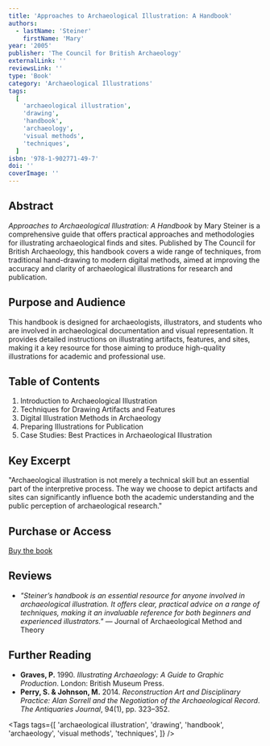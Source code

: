 ```yaml
---
title: 'Approaches to Archaeological Illustration: A Handbook'
authors:
  - lastName: 'Steiner'
    firstName: 'Mary'
year: '2005'
publisher: 'The Council for British Archaeology'
externalLink: ''
reviewsLink: ''
type: 'Book'
category: 'Archaeological Illustrations'
tags:
  [
    'archaeological illustration',
    'drawing',
    'handbook',
    'archaeology',
    'visual methods',
    'techniques',
  ]
isbn: '978-1-902771-49-7'
doi: ''
coverImage: ''
---
```


## Abstract

_Approaches to Archaeological Illustration: A Handbook_ by Mary Steiner is a comprehensive guide that offers practical approaches and methodologies for illustrating archaeological finds and sites. Published by The Council for British Archaeology, this handbook covers a wide range of techniques, from traditional hand-drawing to modern digital methods, aimed at improving the accuracy and clarity of archaeological illustrations for research and publication.

## Purpose and Audience

This handbook is designed for archaeologists, illustrators, and students who are involved in archaeological documentation and visual representation. It provides detailed instructions on illustrating artifacts, features, and sites, making it a key resource for those aiming to produce high-quality illustrations for academic and professional use.

## Table of Contents

1. Introduction to Archaeological Illustration
2. Techniques for Drawing Artifacts and Features
3. Digital Illustration Methods in Archaeology
4. Preparing Illustrations for Publication
5. Case Studies: Best Practices in Archaeological Illustration

## Key Excerpt

"Archaeological illustration is not merely a technical skill but an essential part of the interpretive process. The way we choose to depict artifacts and sites can significantly influence both the academic understanding and the public perception of archaeological research."

## Purchase or Access

[Buy the book](https://new.archaeologyuk.org/approaches-to-archaeological-illustration)

## Reviews

- _"Steiner’s handbook is an essential resource for anyone involved in archaeological illustration. It offers clear, practical advice on a range of techniques, making it an invaluable reference for both beginners and experienced illustrators."_ — Journal of Archaeological Method and Theory

## Further Reading

- **Graves, P.** 1990. _Illustrating Archaeology: A Guide to Graphic Production_. London: British Museum Press.
- **Perry, S. & Johnson, M.** 2014. _Reconstruction Art and Disciplinary Practice: Alan Sorrell and the Negotiation of the Archaeological Record_. _The Antiquaries Journal_, 94(1), pp. 323–352.

<Tags
  tags={[
    'archaeological illustration',
    'drawing',
    'handbook',
    'archaeology',
    'visual methods',
    'techniques',
  ]}
/>
